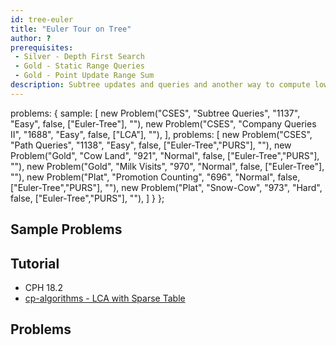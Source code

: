 ```yaml
---
id: tree-euler
title: "Euler Tour on Tree"
author: ?
prerequisites: 
 - Silver - Depth First Search
 - Gold - Static Range Queries
 - Gold - Point Update Range Sum
description: Subtree updates and queries and another way to compute lowest common ancestors.
---
```



  problems: {
    sample: [
      new Problem("CSES", "Subtree Queries", "1137", "Easy", false, ["Euler-Tree"], ""),
      new Problem("CSES", "Company Queries II", "1688", "Easy", false, ["LCA"], ""),
    ],
    problems: [
      new Problem("CSES", "Path Queries", "1138", "Easy", false, ["Euler-Tree","PURS"], ""),
      new Problem("Gold", "Cow Land", "921", "Normal", false, ["Euler-Tree","PURS"], ""),
      new Problem("Gold", "Milk Visits", "970", "Normal", false, ["Euler-Tree"], ""),
      new Problem("Plat", "Promotion Counting", "696", "Normal", false, ["Euler-Tree","PURS"], ""),
      new Problem("Plat", "Snow-Cow", "973", "Hard", false, ["Euler-Tree","PURS"], ""),
    ]
  }
};

## Sample Problems

<problems-list problems={metadata.problems.sample} />

## Tutorial

  - CPH 18.2
  - [cp-algorithms - LCA with Sparse Table](https://cp-algorithms.com/graph/lca.html)

## Problems

<problems-list problems={metadata.problems.problems} />